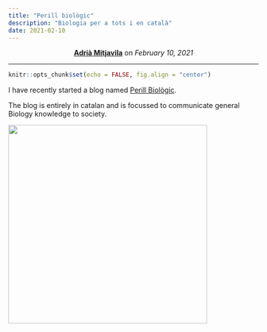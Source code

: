 ```yaml
---
title: "Perill biològic"
description: "Biologia per a tots i en català"
date: 2021-02-10
---
```


<center>
<strong><a href="https://amitjavilaventura.github.io" target="_blank">Adrià Mitjavila</a></strong> on <em>February 10, 2021</em>
</center>

---


```r
knitr::opts_chunk$set(echo = FALSE, fig.align = "center")
```

I have recently started a blog named [Perill Biològic](https://perillbiologic.netlify.app). 

The blog is entirely in catalan and is focussed to communicate general Biology knowledge to society. 

![](/images/perill_biologic.png){width=400 height=400}
